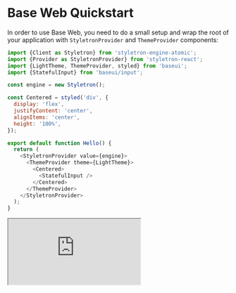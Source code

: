 <!--
Copyright (c) 2018 Uber Technologies, Inc.

This source code is licensed under the MIT license found in the
LICENSE file in the root directory of this source tree.
-->



# Base Web Quickstart

In order to use Base Web, you need to do a small setup and wrap the root of your
application with `StyletronProvider` and `ThemeProvider` components:

```javascript
import {Client as Styletron} from 'styletron-engine-atomic';
import {Provider as StyletronProvider} from 'styletron-react';
import {LightTheme, ThemeProvider, styled} from 'baseui';
import {StatefulInput} from 'baseui/input';

const engine = new Styletron();

const Centered = styled('div', {
  display: 'flex',
  justifyContent: 'center',
  alignItems: 'center',
  height: '100%',
});

export default function Hello() {
  return (
    <StyletronProvider value={engine}>
      <ThemeProvider theme={LightTheme}>
        <Centered>
          <StatefulInput />
        </Centered>
      </ThemeProvider>
    </StyletronProvider>
  );
}
```

<iframe
  title="codesandbox"
  src="https://codesandbox.io/embed/18qzmnz88q"
  style={{
    width: '100%',
    height: '700px',
    border: 0,
    borderRadius: '4px',
    overflow: 'hidden',
  }}
  sandbox="allow-modals allow-forms allow-popups allow-scripts allow-same-origin"
/>

## Next steps

To learn how to build more complex applications using Base Web, please continue in the [Learn](/getting-started/learn) section.
